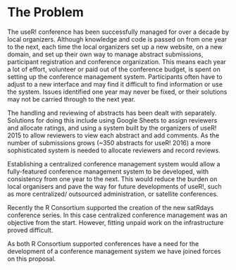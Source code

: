 # The Problem
<!-- 
Outlining the issue / weak point / problem to be solved by this proposal. This should be a compelling section that sets the reader up for the next section - the proposed solution!

It is important to cover:

 - [ ] What the problem is
 - [ ] Who it affects
 - [ ] Have there been previous attempts to resolve the problem
 - [ ] Why it should be tackled
-->
The useR! conference has been successfully managed for over a decade by local
organizers. Although knowledge and code is passed on from one year to the next,
each time the local organizers set up a new website, on a new domain, and set 
up their own way to manage abstract submissions, participant registration and
conference organization. This means each year a lot of effort, volunteer or paid
out of the conference budget, is spent on setting up the conference management 
system. Participants often have to adjust to a new interface and may find it 
difficult to find information or use the system. Issues identified one year may 
never be fixed, or their solutions may not be carried through to the next year.

The handling and reviewing of abstracts has been dealt with separately. 
Solutions for doing this include using Google Sheets to assign reviewers and
allocate ratings, and using a system built by the organizers of useR! 2015 to
allow reviewers to view each abstract and add comments. As the number of 
submissions grows (~350 abstracts for useR! 2016) a more sophisticated system
is needed to allocate reviewers and record reviews.

Establishing a centralized conference management system would allow a 
fully-featured conference management system to be developed, with consistency 
from one year to the next. This would reduce the burden on local organisers
and pave the way for future developments of useR!, such as more centralized/
outsourced administration, or satellite conferences.

Recently the R Consortium supported the creation of the new satRdays conference
series. In this case centralized conference management was an objective from the
start. However, fitting unpaid work on the infrastructure proved difficult.

As both R Consortium supported conferences have a need for the development of
a conference management system we have joined forces on this proposal.


